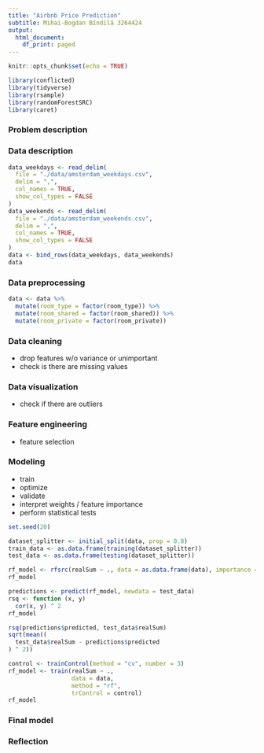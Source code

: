 ```yaml
---
title: "Airbnb Price Prediction"
subtitle: Mihai-Bogdan Bîndilă 3264424
output:
  html_document:
    df_print: paged
---
```


```r
knitr::opts_chunk$set(echo = TRUE)

library(conflicted)
library(tidyverse)
library(rsample)
library(randomForestSRC)
library(caret)
```

### Problem description

### Data description

```r
data_weekdays <- read_delim(
  file = "./data/amsterdam_weekdays.csv",
  delim = ",",
  col_names = TRUE,
  show_col_types = FALSE
)
data_weekends <- read_delim(
  file = "./data/amsterdam_weekends.csv",
  delim = ",",
  col_names = TRUE,
  show_col_types = FALSE
)
data <- bind_rows(data_weekdays, data_weekends)
data
```


### Data preprocessing

```r
data <- data %>%
  mutate(room_type = factor(room_type)) %>%
  mutate(room_shared = factor(room_shared)) %>%
  mutate(room_private = factor(room_private))
```

### Data cleaning
- drop features w/o variance or unimportant
- check is there are missing values

### Data visualization
- check if there are outliers

### Feature engineering
- feature selection

### Modeling
- train
- optimize
- validate
- interpret weights / feature importance
- perform statistical tests

```r
set.seed(20)

dataset_splitter <- initial_split(data, prop = 0.8)
train_data <- as.data.frame(training(dataset_splitter))
test_data <- as.data.frame(testing(dataset_splitter))
```

```r
rf_model <- rfsrc(realSum ~ ., data = as.data.frame(data), importance = TRUE, )
rf_model

predictions <- predict(rf_model, newdata = test_data)
rsq <- function (x, y)
  cor(x, y) ^ 2
rf_model

rsq(predictions$predicted, test_data$realSum)
sqrt(mean((
  test_data$realSum - predictions$predicted
) ^ 2))

control <- trainControl(method = "cv", number = 3)
rf_model <- train(realSum ~ .,
                  data = data,
                  method = "rf",
                  trControl = control)
rf_model
```

### Final model

### Reflection
